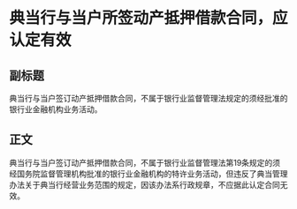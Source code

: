 # 典当行与当户所签动产抵押借款合同，应认定有效
## 副标题
典当行与当户签订动产抵押借款合同，不属于银行业监督管理法规定的须经批准的银行业金融机构业务活动。
## 正文
典当行与当户签订动产抵押借款合同，不属于银行业监督管理法第19条规定的须经国务院监督管理机构批准的银行业金融机构的特许业务活动，但违反了典当管理办法关于典当行经营业务范围的规定，因该办法系行政规章，不应据此认定合同无效。